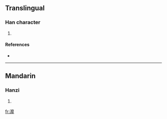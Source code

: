 ==Translingual==

===Han character===
{{Han char|rn=85|rad=水|as=19|sn=22|four=3011<sub>1</sub>|canj=水戈金卜 (EICY), 水戈木卜 (EIDY)}}

# {{defn|Han|sort=水19}}

====References====
* {{Han ref|kx=0663.190|dkj=18781|dj=1072.130|hdz=31796.030|uh=7056|ud=28758|bh=F6E9|bd=63209}}

----

==Mandarin==

===Hanzi===
{{cmn-hanzi|pin=[[mǐ]] ([[mi3]])|wg=mi<sup>3</sup>}}

# {{defn|Mandarin}}

[[fr:灖]]